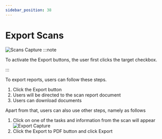 ```yaml
---
sidebar_position: 38
---
```


# Export Scans
![Scans Capture](/img/capture/direct-scan.png)
:::note

To activate the Export buttons, the user first clicks the target checkbox.

:::

To export reports, users can follow these steps.
1. Click the Export button
2. Users will be directed to the scan report document
3. Users can download documents

Apart from that, users can also use other steps, namely as follows
1. Click on one of the tasks and information from the scan will appear
   ![Export Capture](/img/capture/export.png)
2. Click the Export to PDF button and click Export
